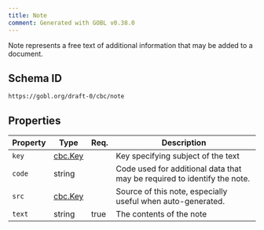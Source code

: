 ```yaml
---
title: Note
comment: Generated with GOBL v0.38.0
---
```


Note represents a free text of additional information that may be added to a document.

## Schema ID

`https://gobl.org/draft-0/cbc/note`

## Properties

| Property | Type                        | Req. | Description                                                              |
|----------|-----------------------------|------|--------------------------------------------------------------------------|
| `key`    | [cbc.Key](/draft-0/cbc/key) |      | Key specifying subject of the text                                       |
| `code`   | string                      |      | Code used for additional data that may be required to identify the note. |
| `src`    | [cbc.Key](/draft-0/cbc/key) |      | Source of this note, especially useful when auto-generated.              |
| `text`   | string                      | true | The contents of the note                                                 |

